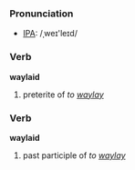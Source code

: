 === Pronunciation ===
*[[w:International Phonetic Alphabet|IPA]]: /ˌweɪ'leɪd/

=== Verb ===

'''waylaid'''

# preterite of ''to [[waylay]]''

=== Verb ===

'''waylaid'''

# past participle of ''to [[waylay]]''